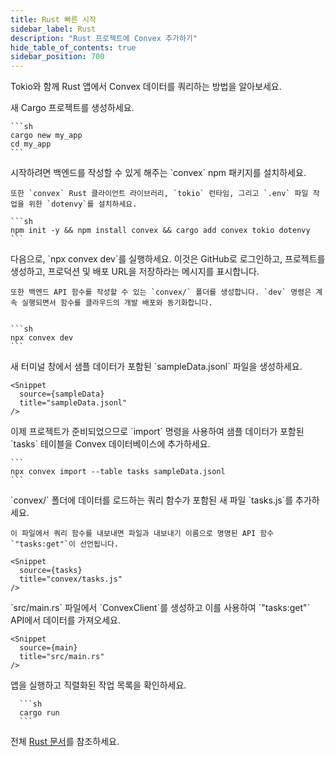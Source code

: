 ```yaml
---
title: Rust 빠른 시작
sidebar_label: Rust
description: "Rust 프로젝트에 Convex 추가하기"
hide_table_of_contents: true
sidebar_position: 700
---
```



Tokio와 함께 Rust 앱에서 Convex 데이터를 쿼리하는 방법을 알아보세요.

<StepByStep>
  <Step title="Cargo 프로젝트 생성하기">
    새 Cargo 프로젝트를 생성하세요.

    ```sh
    cargo new my_app
    cd my_app
    ```

  </Step>
  <Step title="Convex 클라이언트 및 서버 라이브러리 설치하기">
    시작하려면 백엔드를 작성할 수 있게 해주는 `convex` npm 패키지를 설치하세요.

    또한 `convex` Rust 클라이언트 라이브러리, `tokio` 런타임, 그리고 `.env` 파일 작업을 위한 `dotenvy`를 설치하세요.

    ```sh
    npm init -y && npm install convex && cargo add convex tokio dotenvy
    ```

  </Step>
  <Step title="Convex 개발 배포 설정하기">
    다음으로, `npx convex dev`를 실행하세요. 이것은 GitHub로 로그인하고, 프로젝트를 생성하고, 프로덕션 및 배포 URL을 저장하라는 메시지를 표시합니다.

    또한 백엔드 API 함수를 작성할 수 있는 `convex/` 폴더를 생성합니다. `dev` 명령은 계속 실행되면서 함수를 클라우드의 개발 배포와 동기화합니다.


    ```sh
    npx convex dev
    ```

  </Step>

  <Step title="데이터베이스용 샘플 데이터 생성하기">
    새 터미널 창에서 샘플 데이터가 포함된 `sampleData.jsonl` 파일을 생성하세요.

    <Snippet
      source={sampleData}
      title="sampleData.jsonl"
    />

  </Step>

  <Step title="데이터베이스에 샘플 데이터 추가하기">
    이제 프로젝트가 준비되었으므로 `import` 명령을 사용하여 샘플 데이터가 포함된 `tasks` 테이블을 Convex 데이터베이스에 추가하세요.

    ```
    npx convex import --table tasks sampleData.jsonl
    ```

  </Step>

  <Step title="데이터베이스 쿼리 노출하기">
    `convex/` 폴더에 데이터를 로드하는 쿼리 함수가 포함된 새 파일 `tasks.js`를 추가하세요.

    이 파일에서 쿼리 함수를 내보내면 파일과 내보내기 이름으로 명명된 API 함수 `"tasks:get"`이 선언됩니다.

    <Snippet
      source={tasks}
      title="convex/tasks.js"
    />

  </Step>

  <Step title="앱을 백엔드에 연결하기">
    `src/main.rs` 파일에서 `ConvexClient`를 생성하고 이를 사용하여 `"tasks:get"` API에서 데이터를 가져오세요.

    <Snippet
      source={main}
      title="src/main.rs"
    />

  </Step>

  <Step title="앱 실행하기">
      앱을 실행하고 직렬화된 작업 목록을 확인하세요.

      ```sh
      cargo run
      ```

  </Step>

</StepByStep>

전체 [Rust 문서](https://docs.rs/convex/latest/convex/)를 참조하세요.
